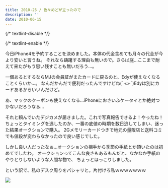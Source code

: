 ```yaml
---
title: 2010-25 / 色々めどが立ったので
description: ''
date: 2010-06-15
---
```


{/* textlint-disable */}


{/* textlint-enable */}

今日iPhone4を予約することを決めました。本体の代金含めても月々の代金が今より安いと言うね。
それなら躊躇する理由も無いので。さらば庭…ここまで耐えて来たがもう思い残すことも無いだろう…。

一個あるとするならMJの会員証がまたカードに戻るのと、Edyが使えなくなることくらいか…。
なんだかんだで便利だったんですけどね(´･ω･`)Edyは別にカードあるからいいんだけど。

あ、マックのクーポンも使えなくなる…iPhoneにおさいふケータイとか絶対つかないだろうなぁ…

それと頼んでいたデジカメが届きました。これで写真報告できるよ！やったね！
ちょっとタイミングを逃したのか、一番の底値の時期を数日逃してしまい、迷った結果オークションで購入。
2Gメモリーカードつきで地元の量販店と送料コミでも値段が変わらなかったので良い感じでした。

しかし良い人だったなぁ…オークションの相手から季節の手紙とか頂いたのは初めてでしたわ。
オークションってこんな良さもあるもんだと、なかなか手紙のやりとりしないような人間な物で、
ちょっとほっこりしました。

という訳で、私のデスク周りをパシャリと。片付けろ私ｗｗｗｗｗｗｗ

![](/img/blog/2010-25/CIMG0058.jpeg)
